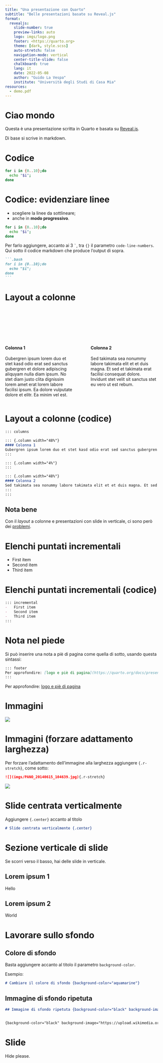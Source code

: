 ```yaml
---
title: "Una presentazione con Quarto"
subtitle: "Belle presentazioni basate su Reveal.js"
format:
  revealjs:
    slide-number: true
    preview-links: auto
    logo: imgs/logo.png
    footer: <https://quarto.org>
    theme: [dark, style.scss]
    auto-stretch: false
    navigation-mode: vertical
    center-title-slide: false
    chalkboard: true
    lang: it
    date: 2022-05-08
    author: "Guido La Vespa"
    institute: "Università degli Studi di Casa Mia"
resources:
  - demo.pdf
---
```


# Ciao mondo

Questa è una presentazione scritta in Quarto e basata su [Reveal.js](https://revealjs.com/).

Di base si scrive in markdown.

# Codice

```bash
for i in {0..10};do
  echo "$i";
done
```

# Codice: evidenziare linee

- scegliere la linee da sottlineare;
- anche in **modo progressivo**.

```.bash
for i in {0..10};do
  echo "$i";
done
```

Per farlo aggiungere, accanto ai 3 `` ` ``, tra `{}` il parametro `code-line-numbers`. Qui sotto il codice markdown che produce l'output di sopra.

````markdown
```.bash
for i in {0..10};do
  echo "$i";
done
```
````

# Layout a colonne {.smaller}

::: {.columns style="margin-top: 120px;"}

::: {.column width="48%" }
#### Colonna 1
Gubergren ipsum lorem duo et stet kasd odio erat sed sanctus gubergren et dolore adipiscing aliquyam nulla diam ipsum. No stet diam justo clita dignissim lorem amet erat lorem labore facilisi ipsum. Ea dolore vulputate dolore et elitr. Ea minim vel est.
:::

::: {.column width="4%"}
:::

::: {.column width="48%" }
#### Colonna 2
Sed takimata sea nonummy labore takimata elit et et duis magna. Et sed et takimata erat facilisi consequat dolore. Invidunt stet velit sit sanctus stet eu vero ut est rebum.
:::
:::

# Layout a colonne (codice)

````markdown
::: columns

::: {.column width="48%"}
#### Colonna 1
Gubergren ipsum lorem duo et stet kasd odio erat sed sanctus gubergren et dolore adipiscing aliquyam nulla diam ipsum. No stet diam justo clita dignissim lorem amet erat lorem labore facilisi ipsum. Ea dolore vulputate dolore et elitr. Ea minim vel est.
:::

::: {.column width="4%"}
:::

::: {.column width="48%"}
#### Colonna 2
Sed takimata sea nonummy labore takimata elit et et duis magna. Et sed et takimata erat facilisi consequat dolore. Invidunt stet velit sit sanctus stet eu vero ut est rebum.
:::
:::
````

:::{.callout-warning}
## Nota bene
Con il _layout_ a colonne e presentazioni con slide in verticale, ci sono però dei [problemi](https://github.com/quarto-dev/quarto-cli/issues/824).
:::


# Elenchi puntati incrementali

::: incremental
-   First item
-   Second item
-   Third item
:::

# Elenchi puntati incrementali (codice)

```markdown
::: incremental
-   First item
-   Second item
-   Third item
:::
```

# Nota nel piede

Si può inserire una nota a piè di pagina come quella di sotto, usando questa sintassi:

```markdown
::: footer
Per approfondire: [logo e piè di pagina](https://quarto.org/docs/presentations/revealjs/index.html#footer-logo=)
:::
```

::: footer
Per approfondire: [logo e piè di pagina](https://quarto.org/docs/presentations/revealjs/index.html#footer-logo=)
:::


# Immagini

![](imgs/PANO_20140615_104639.jpg)

# Immagini (forzare adattamento larghezza)

Per forzare l'adattamento dell'immagine alla larghezza aggiungere `{.r-stretch}`, come sotto:

```markdown
![](imgs/PANO_20140615_104639.jpg){.r-stretch}
```

![](imgs/PANO_20140615_104639.jpg){.r-stretch}

# Slide centrata verticalmente {.center}

Aggiungere `{.center}` accanto al titolo

```markdown
# Slide centrata verticalmente {.center}
```

# Sezione verticale di slide

Se scorri verso il basso, hai delle slide in verticale.

## Lorem ipsum 1

Hello

## Lorem ipsum 2

World

# Lavorare sullo sfondo {.center}

## Colore di sfondo {background-color="aquamarine"}

Basta aggiungere accanto al titolo il parametro `background-color`.

Esempio:

```markdown
# Cambiare il colore di sfondo {background-color="aquamarine"}
```

## Immagine di sfondo ripetuta {background-color="black" background-image="https://placekitten.com/100/100" background-size="100px" background-repeat="repeat"}

```markdown
## Immagine di sfondo ripetuta {background-color="black" background-image="https://placekitten.com/100/100" background-size="100px" background-repeat="repeat"}
```

## {background-color="black" background-image="https://upload.wikimedia.org/wikipedia/commons/thumb/8/8b/PANO_20140615_104639.jpg/1280px-PANO_20140615_104639.jpg" .center .no-chrome}

```markdown
{background-color="black" background-image="https://upload.wikimedia.org/wikipedia/commons/thumb/8/8b/PANO_20140615_104639.jpg/1280px-PANO_20140615_104639.jpg" }
```

# Slide {.no-chrome}

Hide please.

